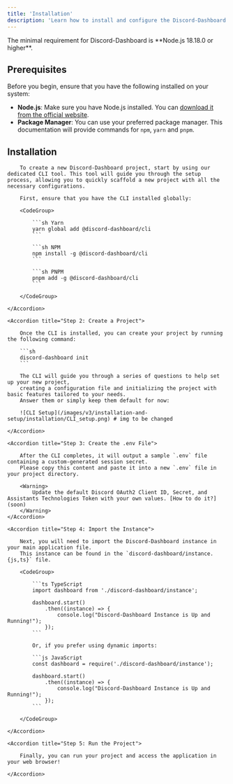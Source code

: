 ```yaml
---
title: 'Installation'
description: 'Learn how to install and configure the Discord-Dashboard project, including dependencies and environment setup for local development'
---
```


<Info>
    The minimal requirement for Discord-Dashboard is **Node.js 18.18.0 or higher**.
</Info>

## Prerequisites

Before you begin, ensure that you have the following installed on your system:

- **Node.js**: Make sure you have Node.js installed. You can [download it from the official website](https://nodejs.org/en/download/package-manager).
- **Package Manager**: You can use your preferred package manager.
This documentation will provide commands for `npm`, `yarn` and `pnpm`.

## Installation

<AccordionGroup>
    <Accordion title="Step 1: Install the CLI">

        To create a new Discord-Dashboard project, start by using our dedicated CLI tool. This tool will guide you through the setup process, allowing you to quickly scaffold a new project with all the necessary configurations.

        First, ensure that you have the CLI installed globally:

        <CodeGroup>

            ```sh Yarn
            yarn global add @discord-dashboard/cli
            ```

            ```sh NPM
            npm install -g @discord-dashboard/cli
            ```

            ```sh PNPM
            pnpm add -g @discord-dashboard/cli
            ```

        </CodeGroup>

    </Accordion>

    <Accordion title="Step 2: Create a Project">

        Once the CLI is installed, you can create your project by running the following command:

        ```sh
        discord-dashboard init
        ```

        The CLI will guide you through a series of questions to help set up your new project,
        creating a configuration file and initializing the project with basic features tailored to your needs.
        Answer them or simply keep them default for now:

        ![CLI Setup](/images/v3/installation-and-setup/installation/CLI_setup.png) # img to be changed

    </Accordion>

    <Accordion title="Step 3: Create the .env File">

        After the CLI completes, it will output a sample `.env` file containing a custom-generated session secret.
        Please copy this content and paste it into a new `.env` file in your project directory.

        <Warning>
            Update the default Discord OAuth2 Client ID, Secret, and Assistants Technologies Token with your own values. [How to do it?](soon)
        </Warning>
    </Accordion>

    <Accordion title="Step 4: Import the Instance">

        Next, you will need to import the Discord-Dashboard instance in your main application file.
        This instance can be found in the `discord-dashboard/instance.{js,ts}` file.

        <CodeGroup>

            ```ts TypeScript
            import dashboard from './discord-dashboard/instance';

            dashboard.start()
                .then((instance) => {
                    console.log("Discord-Dashboard Instance is Up and Running!");
                });
            ```

            Or, if you prefer using dynamic imports:

            ```js JavaScript
            const dashboard = require('./discord-dashboard/instance');

            dashboard.start()
                .then((instance) => {
                    console.log("Discord-Dashboard Instance is Up and Running!");
                });
            ```

        </CodeGroup>

    </Accordion>

    <Accordion title="Step 5: Run the Project">

        Finally, you can run your project and access the application in your web browser!

    </Accordion>
</AccordionGroup>
